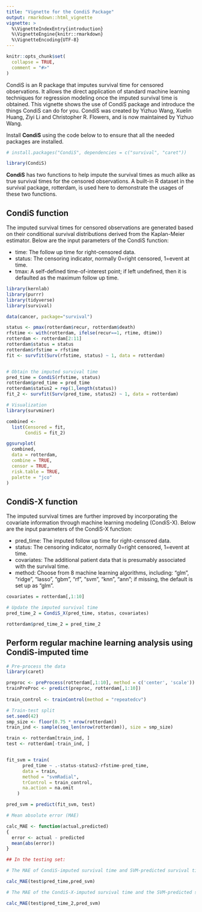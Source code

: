 ```yaml
---
title: "Vignette for the CondiS Package"
output: rmarkdown::html_vignette
vignette: >
  %\VignetteIndexEntry{introduction}
  %\VignetteEngine{knitr::rmarkdown}
  %\VignetteEncoding{UTF-8}
---
```


```r
knitr::opts_chunk$set(
  collapse = TRUE,
  comment = "#>"
)
```

CondiS is an R package that imputes survival time for censored observations. It allows the direct application of standard machine learning techniques for regression modeling once the imputed survival time is obtained. This vignette shows the use of CondiS package and introduce the things CondiS can do for you. CondiS was created by Yizhuo Wang, Xuelin Huang, Ziyi Li and Christopher R. Flowers, and is now maintained by Yizhuo Wang.  

Install **CondiS** using the code below to to ensure that all the needed packages are installed.
```r
# install.packages("CondiS", dependencies = c("survival", "caret"))

library(CondiS)
```
  
**CondiS** has two functions to help impute the survival times as much alike as true survival times for the censored observations. A built-in R dataset in the survival package, rotterdam, is used here to demonstrate the usages of these two functions.

## CondiS function

The imputed survival times for censored observations are generated based on their conditional survival distributions derived from the Kaplan-Meier estimator. Below are the input parameters of the CondiS function:

* time: The follow up time for right-censored data.
* status: The censoring indicator, normally 0=right censored, 1=event at time.
* tmax: A self-defined time-of-interest point; if left undefined, then it is defaulted as the maximum follow up time.

```r
library(kernlab)
library(purrr)
library(tidyverse)
library(survival)

data(cancer, package="survival")

status <- pmax(rotterdam$recur, rotterdam$death)
rfstime <- with(rotterdam, ifelse(recur==1, rtime, dtime))
rotterdam <- rotterdam[2:11]
rotterdam$status = status
rotterdam$rfstime = rfstime
fit <- survfit(Surv(rfstime, status) ~ 1, data = rotterdam)


# Obtain the imputed survival time
pred_time = CondiS(rfstime, status)
rotterdam$pred_time = pred_time
rotterdam$status2 = rep(1,length(status))
fit_2 <- survfit(Surv(pred_time, status2) ~ 1, data = rotterdam)

# Visualization
library(survminer)

combined <-
  list(Censored = fit,
       CondiS = fit_2)

ggsurvplot(
  combined,
  data = rotterdam,
  combine = TRUE,
  censor = TRUE,
  risk.table = TRUE,
  palette = "jco"
)

```


## CondiS-X function

The imputed survival times are further improved by incorporating the covariate information through machine learning modeling (CondiS-X). Below are the input parameters of the CondiS-X function:

* pred_time: The imputed follow up time for right-censored data.
* status: The censoring indicator, normally 0=right censored, 1=event at time.
* covariates: The additional patient data that is presumably associated with the survival time.
* method: Choose from 8 machine learning algorithms, including: "glm", "ridge", "lasso", "gbm", "rf", "svm", "knn", "ann"; if missing, the default is set up as "glm".

```r
covariates = rotterdam[,1:10]

# Update the imputed survival time
pred_time_2 = CondiS_X(pred_time, status, covariates)

rotterdam$pred_time_2 = pred_time_2
```

## Perform regular machine learning analysis using CondiS-imputed time

```r
# Pre-process the data
library(caret)

preproc <- preProcess(rotterdam[,1:10], method = c('center', 'scale'))
trainPreProc <- predict(preproc, rotterdam[,1:10])
  
train_control <- trainControl(method = "repeatedcv")

# Train-test split
set.seed(42)
smp_size <- floor(0.75 * nrow(rotterdam))
train_ind <- sample(seq_len(nrow(rotterdam)), size = smp_size)

train <- rotterdam[train_ind, ]
test <- rotterdam[-train_ind, ]


fit_svm = train(
      pred_time ~ .-status-status2-rfstime-pred_time,
      data = train,
      method = "svmRadial",
      trControl = train_control,
      na.action = na.omit
    )

pred_svm = predict(fit_svm, test)

# Mean absolute error (MAE)

calc_MAE <- function(actual,predicted)
{
  error <- actual - predicted
  mean(abs(error))
}

## In the testing set:

# The MAE of CondiS-imputed survival time and SVM-predicted survival time is:

calc_MAE(test$pred_time,pred_svm)

# The MAE of the CondiS-X-imputed survival time and the SVM-predicted survival time is:

calc_MAE(test$pred_time_2,pred_svm)
```

